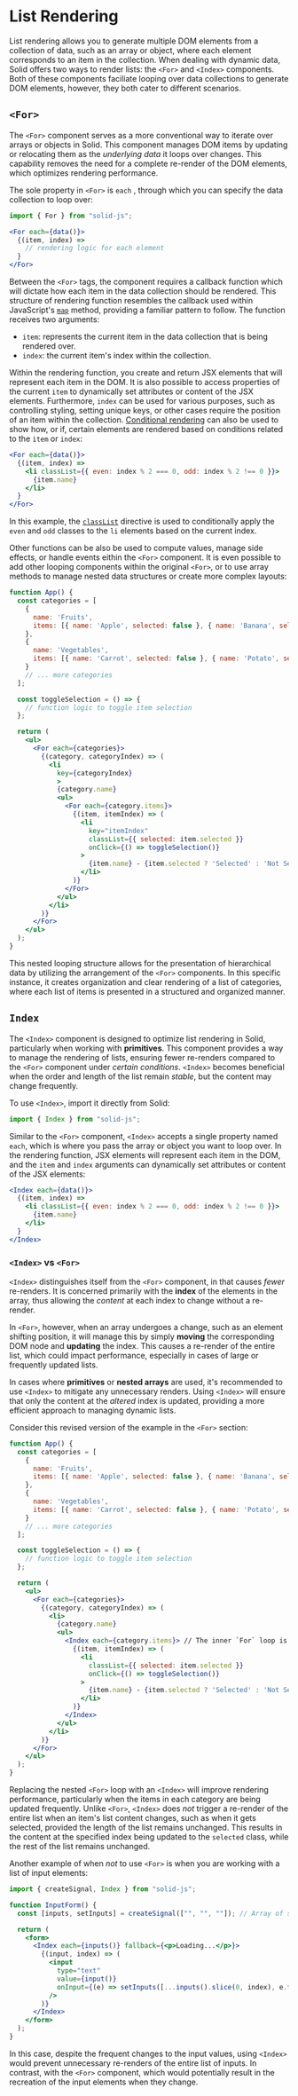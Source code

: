 # List Rendering

List rendering allows you to generate multiple DOM elements from a collection of data, such as an array or object, where each element corresponds to an item in the collection. 
When dealing with dynamic data, Solid offers two ways to render lists: the `<For>` and `<Index>` components.
Both of these components faciliate looping over data collections to generate DOM elements, however, they both cater to different scenarios.

## `<For>`

The `<For>` component serves as a more conventional way to iterate over arrays or objects in Solid.
This component manages DOM items by updating or relocating them as the *underlying data* it loops over changes.
This capability removes the need for a complete re-render of the DOM elements, which optimizes rendering performance.

The sole property in `<For>` is `each` , through which you can specify the data collection to loop over:

```jsx
import { For } from "solid-js";

<For each={data()}>
  {(item, index) => 
    // rendering logic for each element
  }
</For>
```

Between the `<For>` tags, the component requires a callback function which will dictate how each item in the data collection should be rendered.
This structure of rendering function resembles the callback used within JavaScript's [`map`](https://developer.mozilla.org/en-US/docs/Web/JavaScript/Reference/Global_Objects/Map) method, providing a familiar pattern to follow.
The function receives two arguments:
* `item`: represents the current item in the data collection that is being rendered over.
* `index`: the current item's index within the collection.

Within the rendering function, you create and return JSX elements that will represent each item in the DOM.
It is also possible to access properties of the current `item` to dynamically set attributes or content of the JSX elements.
Furthermore, `index` can be used for various purposes, such as controlling styling, setting unique keys, or other cases require the position of an item within the collection.
[Conditional rendering](/concepts/control-flow/conditional-rendering) can also be used to show how, or if, certain elements are rendered based on conditions related to the `item` or `index`:

```jsx
<For each={data()}>
  {(item, index) => 
    <li classList={{ even: index % 2 === 0, odd: index % 2 !== 0 }}>
      {item.name}
    </li>
  }
</For>
```

In this example, the [`classList`](/concepts/components/class-style#classlist) directive is used to conditionally apply the `even` and `odd` classes to the `li` elements based on the current index.

Other functions can be also be used to compute values, manage side effects, or handle events eithin the `<For>` component.
It is even possible to add other looping components within the original `<For>`, or to use array methods to manage nested data structures or create more complex layouts:

```jsx
function App() {
  const categories = [
    {
      name: 'Fruits',
      items: [{ name: 'Apple', selected: false }, { name: 'Banana', selected: false }]
    },
    {
      name: 'Vegetables',
      items: [{ name: 'Carrot', selected: false }, { name: 'Potato', selected: false }]
    }
    // ... more categories
  ];

  const toggleSelection = () => {
    // function logic to toggle item selection
  };

  return (
    <ul>
      <For each={categories}>
        {(category, categoryIndex) => (
          <li
            key={categoryIndex}
            >
            {category.name}
            <ul>
              <For each={category.items}>
                {(item, itemIndex) => (
                  <li
                    key="itemIndex"
                    classList={{ selected: item.selected }}
                    onClick={() => toggleSelection()}
                  >
                    {item.name} - {item.selected ? 'Selected' : 'Not Selected'}
                  </li>
                )}
              </For>
            </ul>
          </li>
        )}
      </For>
    </ul>
  );
}
```

This nested looping structure allows for the presentation of hierarchical data by utilizing the arrangement of the `<For>` components.
In this specific instance, it creates organization and clear rendering of a list of categories, where each list of items is presented in a structured and organized manner.

## `Index`

The `<Index>` component is designed to optimize list rendering in Solid, particularly when working with **primitives**.
This component provides a way to manage the rendering of lists, ensuring fewer re-renders compared to the `<For>` component under *certain conditions*.
`<Index>` becomes beneficial when the order and length of the list remain *stable*, but the content may change frequently.

To use `<Index>`, import it directly from Solid:

```jsx
import { Index } from "solid-js";
```

Similar to the `<For>` component, `<Index>` accepts a single property named `each`, which is where you pass the array or object you want to loop over. 
In the rendering function, JSX elements will represent each item in the DOM, and the `item` and `index` arguments can dynamically set attributes or content of the JSX elements:

```jsx
<Index each={data()}>
  {(item, index) => 
    <li classList={{ even: index % 2 === 0, odd: index % 2 !== 0 }}>
      {item.name}
    </li>
  }
</Index>
```

### `<Index>` vs `<For>`

`<Index>` distinguishes itself from the `<For>` component, in that causes *fewer* re-renders. 
It is concerned primarily with the **index** of the elements in the array, thus allowing the *content* at each index to change without a re-render.

In `<For>`, however, when an array undergoes a change, such as an element shifting position, it will manage this by simply **moving** the corresponding DOM node and **updating** the index.
This causes a re-render of the entire list, which could impact performance, especially in cases of large or frequently updated lists.

In cases where **primitives** or **nested arrays** are used, it's recommended to use `<Index>` to mitigate any unnecessary renders. 
Using `<Index>` will ensure that only the content at the *altered* index is updated, providing a more efficient approach to managing dynamic lists.

Consider this revised version of the example in the `<For>` section:

```jsx
function App() {
  const categories = [
    {
      name: 'Fruits',
      items: [{ name: 'Apple', selected: false }, { name: 'Banana', selected: false }]
    },
    {
      name: 'Vegetables',
      items: [{ name: 'Carrot', selected: false }, { name: 'Potato', selected: false }]
    }
    // ... more categories
  ];

  const toggleSelection = () => {
    // function logic to toggle item selection
  };

  return (
    <ul>
      <For each={categories}>
        {(category, categoryIndex) => (
          <li>
            {category.name}
            <ul>
              <Index each={category.items}> // The inner `For` loop is replaced with `Index`
                {(item, itemIndex) => (
                  <li
                    classList={{ selected: item.selected }}
                    onClick={() => toggleSelection()}
                  >
                    {item.name} - {item.selected ? 'Selected' : 'Not Selected'}
                  </li>
                )}
              </Index>
            </ul>
          </li>
        )}
      </For>
    </ul>
  );
}
```

Replacing the nested `<For>` loop with an `<Index>` will improve rendering performance, particularly when the items in each category are being updated frequently.
Unlike `<For>`, `<Index>` does *not* trigger a re-render of the entire list when an item's list content changes, such as when it gets selected, provided the length of the list remains unchanged.
This results in the content at the specified index being updated to the `selected` class, while the rest of the list remains unchanged.

Another example of when *not* to use `<For>` is when you are working with a list of input elements:

```jsx
import { createSignal, Index } from "solid-js";

function InputForm() {
  const [inputs, setInputs] = createSignal(["", "", ""]); // Array of strings representing input values

  return (
    <form>
      <Index each={inputs()} fallback={<p>Loading...</p>}>
        {(input, index) => (
          <input 
            type="text" 
            value={input()} 
            onInput={(e) => setInputs([...inputs().slice(0, index), e.target.value, ...inputs().slice(index + 1)])}
          />
        )}
      </Index>
    </form>
  );
}
```

In this case, despite the frequent changes to the input values, using `<Index>` would prevent unnecessary re-renders of the entire list of inputs. 
In contrast, with the `<For>` component, which would potentially result in the recreation of the input elements when they change.

